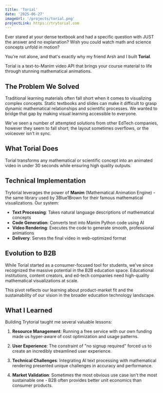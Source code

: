```yaml
---
title: 'Torial'
date: '2025-06-27'
imageUrl: '/projects/torial.png'
projectLink: https://trytorial.com
---
```


Ever stared at your dense textbook and had a specific question with JUST the answer and no explanation? Wish you could watch math and science concepts unfold in motion?

You're not alone, and that's exactly why my friend Arsh and I built **Torial**.

Torial is a text-to-Manim video API that brings your course material to life through stunning mathematical animations.

## The Problem We Solved

Traditional learning materials often fall short when it comes to visualizing complex concepts. Static textbooks and slides can make it difficult to grasp dynamic mathematical relationships and scientific processes. We wanted to bridge that gap by making visual learning accessible to everyone.

We've seen a number of attempted solutions from other EdTech companies, however they seem to fall short; the layout sometimes overflows, or the voiceover isn't in sync.

## What Torial Does

Torial transforms any mathematical or scientific concept into an animated video in under 30 seconds while ensuring high quality outputs.

## Technical Implementation

Trytorial leverages the power of **Manim** (Mathematical Animation Engine) - the same library used by 3Blue1Brown for their famous mathematical visualizations. Our system:

-   **Text Processing**: Takes natural language descriptions of mathematical concepts
-   **Code Generation**: Converts text into Manim Python code using AI
-   **Video Rendering**: Executes the code to generate smooth, professional animations
-   **Delivery**: Serves the final video in web-optimized format

## Evolution to B2B

While Torial started as a consumer-focused tool for students, we've since recognized the massive potential in the B2B education space. Educational institutions, content creators, and ed-tech companies need high-quality mathematical visualizations at scale.

This pivot reflects our learning about product-market fit and the sustainability of our vision in the broader education technology landscape.

## What I Learned

Building Trytorial taught me several valuable lessons:

1. **Resource Management**: Running a free service with our own funding made us hyper-aware of cost optimization and usage patterns.

2. **User Experience**: The constraint of "no signup required" forced us to create an incredibly streamlined user experience.

3. **Technical Challenges**: Integrating AI text processing with mathematical rendering presented unique challenges in accuracy and performance.

4. **Market Validation**: Sometimes the most obvious use case isn't the most sustainable one - B2B often provides better unit economics than consumer products.
